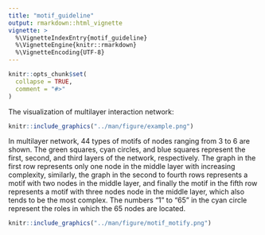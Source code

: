 ```yaml
---
title: "motif_guideline"
output: rmarkdown::html_vignette
vignette: >
  %\VignetteIndexEntry{motif_guideline}
  %\VignetteEngine{knitr::rmarkdown}
  %\VignetteEncoding{UTF-8}
---
```


```r
knitr::opts_chunk$set(
  collapse = TRUE,
  comment = "#>"
)
```

The visualization of multilayer interaction network:

```r
knitr::include_graphics("../man/figure/example.png")
```

In multilayer network, 44 types of motifs of nodes ranging from 3 to 6 are shown. The green squares, cyan circles, and blue squares represent the first, second, and third layers of the network, respectively. The graph in the first row represents only one node in the middle layer with increasing complexity, similarly, the graph in the second to fourth rows represents a motif with two nodes in the middle layer, and finally the motif in the fifth row represents a motif with three nodes node in the middle layer, which also tends to be the most complex. The numbers "1" to "65" in the cyan circle represent the roles in which the 65 nodes are located.

```r
knitr::include_graphics("../man/figure/motif_motify.png")
```
